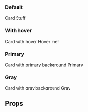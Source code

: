 
<Meta title="Core/Card" component={Card}/>

<ThemeProvider theme={theme}>

</ThemeProvider>

### Default
Card
<Preview>
    <Story name="Default">
        <Card>Stuff</Card>
    </Story>
</Preview>

### With hover
Card with hover
<Preview>
    <Story name="With hover">
        <Card withhover>Hover me!</Card>
    </Story>
</Preview>

### Primary
Card with primary background
<Preview>
    <Story name="With primary">
        <Card primary>Primary</Card>
    </Story>
</Preview>

### Gray
Card with gray background
<Preview>
    <Story name="With gray">
        <Card gray>Gray</Card>
    </Story>
</Preview>

## Props
<Props of={Card} />
